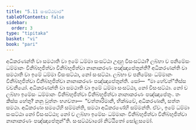 ```yaml
---
title: "5.11 සංසට්ඨවාර"
tableOfContents: false
sidebar:
  order: 3
type: "tipitaka"
basket: "vi"
book: "pari"
---
```



<DynamicBreadcrumb />

<Division number="306" book="pari">

<Paragraph number="1328" book="pari">
අධිකරණන්ති වා සමථාති වා ඉමේ ධම්මා සංසට්ඨා උදාහු විසංසට්ඨා? ලබ්භා ච පනිමේසං ධම්මානං විනිබ්භුජිත්වා විනිබ්භුජිත්වා නානාකරණං පඤ්ඤාපේතුන්ති?
</Paragraph>

<Paragraph number="1329" book="pari">
අධිකරණන්ති වා සමථාති වා ඉමේ ධම්මා විසංසට්ඨා, නෝ සංසට්ඨා. ලබ්භා ච පනිමේසං ධම්මානං විනිබ්භුජිත්වා විනිබ්භුජිත්වා නානාකරණං පඤ්ඤාපේතුන්ති. සෝ—  “මා හේවන්”තිස්ස වචනීයෝ. අධිකරණන්ති වා සමථාති වා ඉමේ ධම්මා සංසට්ඨා, නෝ විසංසට්ඨා. නෝ ච ලබ්භා ඉමේසං ධම්මානං විනිබ්භුජිත්වා විනිබ්භුජිත්වා නානාකරණං පඤ්ඤාපේතුං. තං කිස්ස හේතු? නනු වුත්තං භගවතා—  “චත්තාරිමානි, භික්ඛවේ, අධිකරණානි, සත්ත සමථා. අධිකරණා සමථේහි සම්මන්ති, සමථා අධිකරණේහි සම්මන්ති. ඒවං, ඉමේ ධම්මා සංසට්ඨා නෝ විසංසට්ඨා; නෝ ච ලබ්භා ඉමේසං ධම්මානං විනිබ්භුජිත්වා විනිබ්භුජිත්වා නානාකරණං පඤ්ඤාපේතුන්”ති.

</Paragraph>
</Division>

<Paragraph number="1330" type="center" book="pari">
සංසට්ඨවාරෝ නිට්ඨිතෝ සෝළසමෝ.
</Paragraph>
